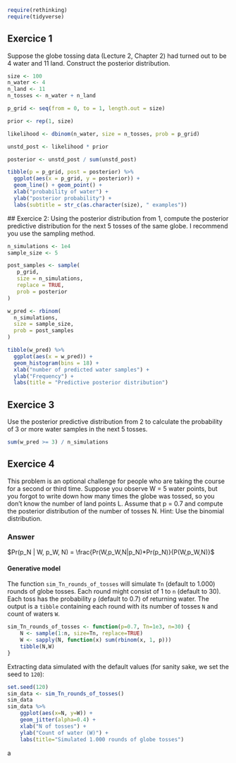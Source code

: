 ```r
require(rethinking)
require(tidyverse)
```

## Exercice 1
Suppose the globe tossing data (Lecture 2, Chapter 2) had turned out to be 4
water and 11 land. Construct the posterior distribution.

```r
size <- 100
n_water <- 4
n_land <- 11
n_tosses <- n_water + n_land

p_grid <- seq(from = 0, to = 1, length.out = size)

prior <- rep(1, size)

likelihood <- dbinom(n_water, size = n_tosses, prob = p_grid)

unstd_post <- likelihood * prior

posterior <- unstd_post / sum(unstd_post)

tibble(p = p_grid, post = posterior) %>%
  ggplot(aes(x = p_grid, y = posterior)) +
  geom_line() + geom_point() +
  xlab("probability of water") +
  ylab("posterior probability") +
  labs(subtitle = str_c(as.character(size), " examples"))
```


 ## Exercice 2:
 Using the posterior distribution from 1, compute the posterior
 predictive distribution for the next 5 tosses of the same globe. I recommend
 you use the sampling method.

```r
n_simulations <- 1e4
sample_size <- 5

post_samples <- sample(
   p_grid,
   size = n_simulations,
   replace = TRUE,
   prob = posterior
)

w_pred <- rbinom(
  n_simulations,
  size = sample_size,
  prob = post_samples
)

tibble(w_pred) %>%
  ggplot(aes(x = w_pred)) +
  geom_histogram(bins = 18) +
  xlab("number of predicted water samples") +
  ylab("Frequency") +
  labs(title = "Predictive posterior distribution")
```

## Exercice 3
Use the posterior predictive distribution from 2 to calculate the probability of 3 or more water samples in the next 5 tosses.

```r
sum(w_pred >= 3) / n_simulations
```


## Exercice 4
This problem is an optional challenge for people who are
 taking the course for a second or third time. Suppose you observe W = 5
 water points, but you forgot to write down how many times the globe was
 tossed, so you don’t know the number of land points L. Assume that p = 0.7
 and compute the posterior distribution of the number of tosses N. Hint: Use
 the binomial distribution.
 
### Answer

$Pr(p_N | W, p_W, N) = \frac{Pr(W,p_W,N|p_N)*Pr(p_N)}{P(W,p_W,N)}$

#### Generative model

The function `sim_Tn_rounds_of_tosses` will simulate `Tn` (default to $1.000$)
rounds of globe tosses. Each round might consist of 1 to `n` (default to $30$).
Each toss has the probability `p` (default to $0.7$) of returning water.
The output is a `tibble` containing each round with its number of tosses `N` and
count of waters `W`.

```r
sim_Tn_rounds_of_tosses <- function(p=0.7, Tn=1e3, n=30) {
    N <- sample(1:n, size=Tn, replace=TRUE)
    W <- sapply(N, function(x) sum(rbinom(x, 1, p)))
    tibble(N,W)
}
```

Extracting data simulated with the default values (for sanity sake, we set the
seed to `120`):

```r
set.seed(120)
sim_data <- sim_Tn_rounds_of_tosses()
sim_data
sim_data %>%
    ggplot(aes(x=N, y=W)) +
    geom_jitter(alpha=0.4) +
    xlab("N of tosses") +
    ylab("Count of water (W)") +
    labs(title="Simulated 1.000 rounds of globe tosses")
```

a